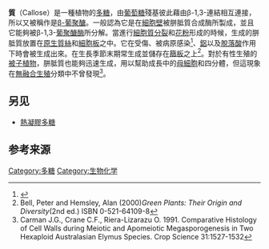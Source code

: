 '''{{zy|胼|pián|ㄆㄧㄢˊ}}''' '''{{zy|胝|zhī|ㄓ}}''' '''質'''（Callose）是一種植物的[[多糖|多糖]]，由[[葡萄糖|葡萄糖]]殘基彼此藉由β-1,3-連結相互連接，所以又被稱作是[[β-葡聚醣|β-葡聚醣]]。一般認為它是在[[細胞壁|細胞壁]]被胼胝質合成酶所製成，並且它能夠被β-1,3-[[葡聚醣酶|葡聚醣酶]]所分解。當進行[[細胞質分裂|細胞質分裂]]和[[花粉|花粉]]形成的時候，生成的胼胝質放置在[[原生質絲|原生質絲]]和[[細胞板|細胞板]]之中。它在受傷、被病原感染<ref name= "VCRB2012b">{{Citation|url= http://www.degruyter.com/view/j/vcrb.2012.77.issue--1/v10032-012-0016-z/v10032-012-0016-z.xml?format=INT|title= A simple dual stain for detailed investigations of plant-fungal pathogen interactions |last=Nowicki|first=Marcin ''et al.''|date=15 May 2013|publisher=Vegetable Crops Research bulleting, InHort & Versita|accessdate=2013-08-05|DOI= 10.2478/v10032-012-0016-z}}</ref>、[[鋁|鋁]]以及[[脫落酸|脫落酸]]作用下時會被生成出來。在生長季節末期常生成並儲存在[[篩板|篩板]]之上<ref>Bell, Peter and Hemsley, Alan (2000)'' Green Plants: Their Origin and Diversity''(2nd ed.) ISBN 0-521-64109-8</ref>。對於有性生殖的[[被子植物|被子植物]]，胼胝質也能夠迅速生成，用以幫助成長中的[[母細胞|母細胞]]和四分體，但這現象在[[無融合生殖|無融合生殖]]分類中不曾發現<ref>Carman J.G., Crane C.F., Riera-Lizarazu O. 1991.  Comparative Histology of Cell Walls during Meiotic and Apomeiotic Megasporogenesis in Two Hexaploid Australasian Elymus Species. Crop Science 31:1527-1532</ref>。

==另见==
*[[熱凝膠多糖|熱凝膠多糖]]

==参考来源==
{{reflist}}

[[Category:多糖|Category:多糖]]
[[Category:生物化学|Category:生物化学]]

{{生物學小作品}}
